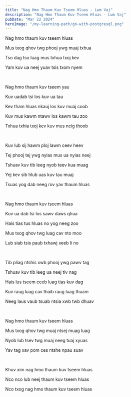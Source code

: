 ```yaml
---
title: "Nag Hmo Thaum Kuv Tseem Hluas - Lwm Vaj"
description: "Nag Hmo Thaum Kuv Tseem Hluas - Lwm Vaj"
pubDate: "Mar 22 2024"
heroImage: "/my-learning-path/go-with-postgresql.png"
---
```


Nag hmo thaum kuv tseem hluas

Mus txog qhov twg phooj ywg muaj txhua

Tso dag tso luag mus txhua txoj kev

Yam kuv ua neej yuav tsis txom nyem

<br />

Nag hmo thaum kuv tseem yau

Kuv uadab tsi los kuv ua tau

Kev tham hluas nkauj los kuv muaj coob

Kuv mus kawm ntawv los kawm tau zoo

Txhua txhia txoj kev kuv mus ncig thoob

<br />

Kuv lub sij hawm ploj lawm ceev heev

Tej phooj tej ywg nyias mus ua nyias neej

Tshuav kuv tib leeg nyob teev kua muag

Yej kev sib hlub uas kuv tau muaj

Tsuas yog dab neeg rov yav thaum hluas

<br />

Nag hmo thaum kuv tseem hluas

Kuv ua dab tsi los sawv daws qhua

Hais tias tus hluas no yog neeg zoo

Mus txog qhov twg luag cav nto moo

Lub siab tsis paub txhawj xeeb li no

<br />

Tib pliag ntshis xwb phooj ywg pawv tag

Tshuav kuv tib leeg ua neej tiv nag

Hais lus tseem ceeb luag tias kuv dag

Kuv raug luag cav thaib raug luag thuam

Neeg laus vaub tsuab ntsia xwb twb dhuav

<br />

Nag hmo thaum kuv tseem hluas

Mus txog qhov twg muaj ntsej muag luag

Nyob lub tsev twg muaj neeg tuaj xyuas

Yav tag xav pom ces ntshe npau suav

<br />

Khuv xim nag hmo thaum kuv tseem hluas

Nco nco lub neej thaum kuv tseem hluas

Nco txog nag hmo thaum kuv tseem hluas
